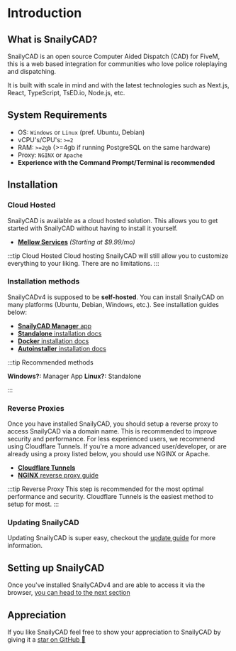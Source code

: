 # Introduction

## What is SnailyCAD?

SnailyCAD is an open source Computer Aided Dispatch (CAD) for FiveM,
this is a web based integration for communities who love police roleplaying and dispatching.

It is built with scale in mind and with the latest technologies such as Next.js, React, TypeScript, TsED.io, Node.js, etc.

## System Requirements

- OS: `Windows` or `Linux` (pref. Ubuntu, Debian)
- vCPU's/CPU's: `>=2`
- RAM: `>=2gb` (>=4gb if running PostgreSQL on the same hardware)
- Proxy: `NGINX` or `Apache`
- **Experience with the Command Prompt/Terminal is recommended**

## Installation

### Cloud Hosted

SnailyCAD is available as a cloud hosted solution. This allows you to get started with SnailyCAD without having to install it yourself.

- [**Mellow Services**](https://mellowservices.com/snailycad/) _(Starting at $9.99/mo)_

:::tip Cloud Hosted
Cloud hosting SnailyCAD will still allow you to customize everything to your liking. There are no limitations.
:::

### Installation methods

SnailyCADv4 is supposed to be **self-hosted**. You can install SnailyCAD on many platforms (Ubuntu, Debian, Windows, etc.).
See installation guides below:

- [**SnailyCAD Manager** app](/docs/installations/methods/manager)
- [**Standalone** installation docs](/docs/installations/methods/standalone)
- [**Docker** installation docs](/docs/installations/methods/docker)
- [**Autoinstaller** installation docs](/docs/installations/methods/autoinstaller)

:::tip Recommended methods

**Windows?:** Manager App
**Linux?:** Standalone

:::

### Reverse Proxies

Once you have installed SnailyCAD, you should setup a reverse proxy to access SnailyCAD via a domain name.
This is recommended to improve security and performance. For less experienced users, we recommend using Cloudflare Tunnels. If you're a more advanced user/developer, or are already using a proxy listed below, you should use NGINX or Apache.

- [**Cloudflare Tunnels**](/docs/installations/reverse-proxies/cf-tunnels)
- [**NGINX** reverse proxy guide](/docs/installations/reverse-proxies/nginx)

:::tip Reverse Proxy
This step is recommended for the most optimal performance and security. Cloudflare Tunnels is the easiest method to setup for most.
:::

### Updating SnailyCAD

Updating SnailyCAD is super easy, checkout the [update guide](/docs/installations/updating) for more information.

## Setting up SnailyCAD

Once you've installed SnailyCADv4 and are able to access it via the browser, [you can head to the next section](/docs/getting-started/setup)

## Appreciation

If you like SnailyCAD feel free to show your appreciation to SnailyCAD by giving it a [star on GitHub 🌟](https://github.com/SnailyCAD/snaily-cadv4)
